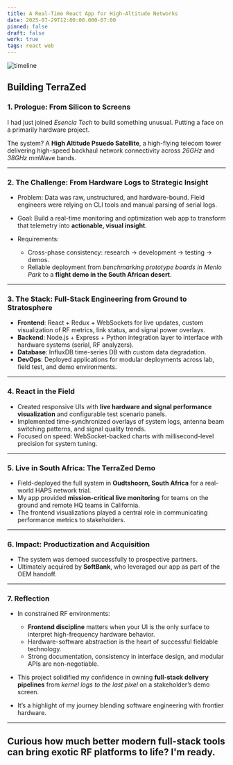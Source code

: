```yaml
---
title: A Real-Time React App for High-Altitude Networks
date: 2025-07-29T12:00:00.000-07:00
pinned: false
draft: false
work: true
tags: react web
---
```

![timeline](/uploads/2018_2019.svg)

## Building TerraZed



### **1. Prologue: From Silicon to Screens**

I had just joined *Esencia Tech* to build something unusual. Putting a face on a primarily hardware project.

The system? A **High Altitude Psuedo Satellite**, a high-flying telecom tower delivering high-speed backhaul network connectivity across *26GHz* and *38GHz* mmWave bands.

- - -

### **2. The Challenge: From Hardware Logs to Strategic Insight**

* Problem: Data was raw, unstructured, and hardware-bound. Field engineers were relying on CLI tools and manual parsing of serial logs.
* Goal: Build a real-time monitoring and optimization web app to transform that telemetry into **actionable, visual insight**.
* Requirements:

  * Cross-phase consistency: research → development → testing → demos.
  * Reliable deployment from *benchmarking prototype boards in Menlo Park* to a **flight demo in the South African desert**.

- - -

### **3. The Stack: Full-Stack Engineering from Ground to Stratosphere**

* **Frontend**: React + Redux + WebSockets for live updates, custom visualization of RF metrics, link status, and signal power overlays.
* **Backend**: Node.js + Express + Python integration layer to interface with hardware systems (serial, RF analyzers).
* **Database**: InfluxDB time-series DB with custom data degradation.
* **DevOps**: Deployed applications for modular deployments across lab, field test, and demo environments.

- - -

### **4. React in the Field**

* Created responsive UIs with **live hardware and signal performance visualization** and configurable test scenario panels.
* Implemented time-synchronized overlays of system logs, antenna beam switching patterns, and signal quality trends.
* Focused on speed: WebSocket-backed charts with millisecond-level precision for system tuning.

- - -

### **5. Live in South Africa: The TerraZed Demo**

* Field-deployed the full system in **Oudtshoorn, South Africa** for a real-world HAPS network trial.
* My app provided **mission-critical live monitoring** for teams on the ground and remote HQ teams in California.
* The frontend visualizations played a central role in communicating performance metrics to stakeholders.

- - -

### **6. Impact: Productization and Acquisition**

* The system was demoed successfully to prospective partners.
* Ultimately acquired by **SoftBank**, who leveraged our app as part of the OEM handoff.

- - -

### **7. Reflection**

* In constrained RF environments:

  * **Frontend discipline** matters when your UI is the only surface to interpret high-frequency hardware behavior.
  * Hardware-software abstraction is the heart of successful fieldable technology.
  * Strong documentation, consistency in interface design, and modular APIs are non-negotiable.
* This project solidified my confidence in owning **full-stack delivery pipelines** from *kernel logs to the last pixel* on a stakeholder’s demo screen.
* It’s a highlight of my journey blending software engineering with frontier hardware.

- - -

## **Curious how much better modern full-stack tools can bring exotic RF platforms to life? I'm ready.**
